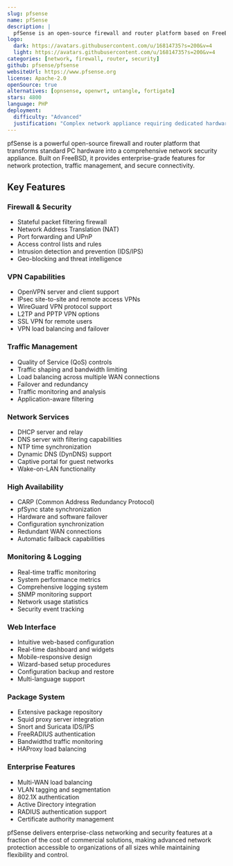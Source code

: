 ```yaml
---
slug: pfsense
name: pfSense
description: |
  pfSense is an open-source firewall and router platform based on FreeBSD that provides enterprise-grade security, VPN, and network management capabilities.
logo:
  dark: https://avatars.githubusercontent.com/u/16814735?s=200&v=4
  light: https://avatars.githubusercontent.com/u/16814735?s=200&v=4
categories: [network, firewall, router, security]
github: pfsense/pfsense
websiteUrl: https://www.pfsense.org
license: Apache-2.0
openSource: true
alternatives: [opnsense, openwrt, untangle, fortigate]
stars: 4800
language: PHP
deployment:
  difficulty: "Advanced"
  justification: "Complex network appliance requiring dedicated hardware or virtualization. Network configuration, firewall rules, and VPN setup require significant networking knowledge."
---
```


pfSense is a powerful open-source firewall and router platform that transforms standard PC hardware into a comprehensive network security appliance. Built on FreeBSD, it provides enterprise-grade features for network protection, traffic management, and secure connectivity.

## Key Features

### Firewall & Security

- Stateful packet filtering firewall
- Network Address Translation (NAT)
- Port forwarding and UPnP
- Access control lists and rules
- Intrusion detection and prevention (IDS/IPS)
- Geo-blocking and threat intelligence

### VPN Capabilities

- OpenVPN server and client support
- IPsec site-to-site and remote access VPNs
- WireGuard VPN protocol support
- L2TP and PPTP VPN options
- SSL VPN for remote users
- VPN load balancing and failover

### Traffic Management

- Quality of Service (QoS) controls
- Traffic shaping and bandwidth limiting
- Load balancing across multiple WAN connections
- Failover and redundancy
- Traffic monitoring and analysis
- Application-aware filtering

### Network Services

- DHCP server and relay
- DNS server with filtering capabilities
- NTP time synchronization
- Dynamic DNS (DynDNS) support
- Captive portal for guest networks
- Wake-on-LAN functionality

### High Availability

- CARP (Common Address Redundancy Protocol)
- pfSync state synchronization
- Hardware and software failover
- Configuration synchronization
- Redundant WAN connections
- Automatic failback capabilities

### Monitoring & Logging

- Real-time traffic monitoring
- System performance metrics
- Comprehensive logging system
- SNMP monitoring support
- Network usage statistics
- Security event tracking

### Web Interface

- Intuitive web-based configuration
- Real-time dashboard and widgets
- Mobile-responsive design
- Wizard-based setup procedures
- Configuration backup and restore
- Multi-language support

### Package System

- Extensive package repository
- Squid proxy server integration
- Snort and Suricata IDS/IPS
- FreeRADIUS authentication
- Bandwidthd traffic monitoring
- HAProxy load balancing

### Enterprise Features

- Multi-WAN load balancing
- VLAN tagging and segmentation
- 802.1X authentication
- Active Directory integration
- RADIUS authentication support
- Certificate authority management

pfSense delivers enterprise-class networking and security features at a fraction of the cost of commercial solutions, making advanced network protection accessible to organizations of all sizes while maintaining flexibility and control.

